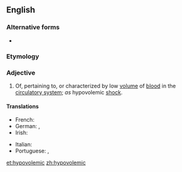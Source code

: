 ==English==

===Alternative forms===
* {{l|en|hypovolaemic}}

===Etymology===
{{prefix|hypo|volemic|lang=en}}

===Adjective===
{{en-adj|-}}

# Of, pertaining to, or characterized by low [[volume]] of [[blood]] in the [[circulatory system]]; ''as'' hypovolemic [[shock]].

====Translations====
{{trans-top|of, pertaining to, or characterized by low volume of blood in the circulatory system}}
* French: {{t+|fr|hypovolémique}}
* German: {{t|de|hypovoläm}}, {{t|de|hypovolämisch}}
* Irish: {{t|ga|hipeavoiléimeach}}
{{trans-mid}}
* Italian: {{t|it|ipovolemico}}
* Portuguese: {{t|pt|hipovolémico}} {{qualifier|Portugal}}, {{t|pt|hipovolêmico}} {{qualifier|Brazil}}
{{trans-bottom}}

[[et:hypovolemic]]
[[zh:hypovolemic]]